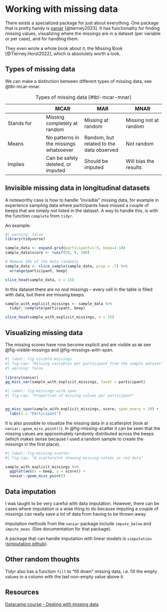 # Working with missing data

There exists a specialized package for just about everything. One package that is pretty handy is [naniar](https://naniar.njtierney.com/) [@tierney2023]. It has functionality for finding missing values, visualizing where the missings are in a dataset (per variable or per case), and for handling them.

They even wrote a whole book about it, the Missing Book [@Tierney.Horst2022], which is absolutely worth a look.

## Types of missing data

We can make a distinction between different types of missing data, see @tbl-mcar-mnar.

|            | MCAR                                   | MAR                                      | MNAR                  |
|------------------|------------------|-------------------|------------------|
| Stands for | Missing completely at random           | Missing at random                        | Missing not at random |
| Means      | No patterns in the missings whatsoever | Random, but related to the data observed | Not random            |
| Implies    | Can be safely deleted, or imputed      | Should be imputed                        | Will bias the results |

: Types of missing data {#tbl-mcar-mnar}

## Invisible missing data in longitudinal datasets

A noteworthy case is how to handle "invisible" missing data, for example in experience sampling data where participants have missed a couple of beeps that are simply not listed in the dataset. A way to handle this, is with the function `complete` from `tidyr`.

An example:

```r
#| warning: false
library(tidyverse)

sample_data <- expand.grid(participant=1:5, beep=1:10)
sample_data$score <- runif(50, 0, 100)

# Remove 10% of the data randomly
sample_data <- slice_sample(sample_data, prop = .7) %>% 
  arrange(participant, beep)

slice_head(sample_data, n = 15)
```

In this dataset there are no *real* missings -- every cell in the table is filled with data, but there are missing beeps.

```r
sample_with_explicit_missings <- sample_data %>% 
  tidyr::complete(participant, beep)

slice_head(sample_with_explicit_missings, n = 15)
```

## Visualizing missing data  {#sec-visualizing-missing}

The missing scores have now become explicit and are visible as `NA` see @fig-visible-missings and @fig-missings-with-span.

```r
#| label: fig-visible-missings
#| fig-cap: "Missing variables per participant from the sample dataset"
#| warning: false
 
library(naniar)
gg_miss_var(sample_with_explicit_missings, facet = participant)
```

```r
#| label: fig-missings-with-span
#| fig-cap: "Proportion of missing values per participant"


gg_miss_span(sample_with_explicit_missings, score, span_every = 10) +
  labs(x = "Participant")
```

It is also possible to visualize the missing data in a scatterplot (look at `naniar::geom_miss_point()`). In @fig-missing-scatter it can be seen that the missing values are approximately randomly distributed across the beeps (which makes sense because I used a random sample to create the missings in the first place).

```r
#| label: fig-missing-scatter
#| fig-cap: "A scatterplot showing missing values as red dots"

sample_with_explicit_missings %>%
  ggplot(aes(x = beep, y = score)) +
  naniar::geom_miss_point()
```

## Data imputation

I was taught to be very careful with data imputation. However, there can be cases where imputation is a wise thing to do because imputing a couple of missings can really save a lot of data from having to be thrown away.

Imputation methods from the `naniar` package include `impute_below` and `impute_mean`. (See documentation for that package).

A package that can handle imputation with linear models is `simputation` ([simputation github](https://github.com/markvanderloo/simputation)).

## Other random thoughts

Tidyr also has a function `fill` to "fill down" missing data, i.e. fill the empty values in a column with the last non-empty value above it.

## Resources

[Datacamp course - Dealing with missing data](https://campus.datacamp.com/courses/dealing-with-missing-data-in-r)
